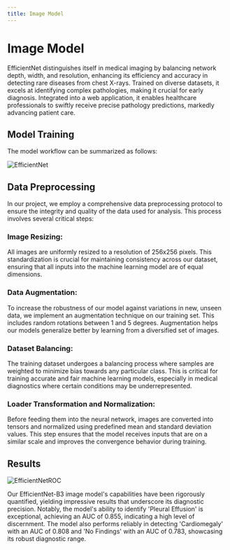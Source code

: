 ```yaml
---
title: Image Model
---
```


# Image Model

EfficientNet distinguishes itself in medical imaging by balancing network depth, width, and resolution, enhancing its efficiency and accuracy in detecting rare diseases from chest X-rays. Trained on diverse datasets, it excels at identifying complex pathologies, making it crucial for early diagnosis. Integrated into a web application, it enables healthcare professionals to swiftly receive precise pathology predictions, markedly advancing patient care.

## Model Training 

The model workflow can be summarized as follows:

![EfficientNet](../../../public/images/efficientnet.png)

## Data Preprocessing 

In our project, we employ a comprehensive data preprocessing protocol to ensure the integrity and quality of the data used for analysis. This process involves several critical steps:

### Image Resizing: 
All images are uniformly resized to a resolution of 256x256 pixels. This standardization is crucial for maintaining consistency across our dataset, ensuring that all inputs into the machine learning model are of equal dimensions.

### Data Augmentation: 
To increase the robustness of our model against variations in new, unseen data, we implement an augmentation technique on our training set. This includes random rotations between 1 and 5 degrees. Augmentation helps our models generalize better by learning from a diversified set of images.

### Dataset Balancing: 
The training dataset undergoes a balancing process where samples are weighted to minimize bias towards any particular class. This is critical for training accurate and fair machine learning models, especially in medical diagnostics where certain conditions may be underrepresented.

### Loader Transformation and Normalization: 
Before feeding them into the neural network, images are converted into tensors and normalized using predefined mean and standard deviation values. This step ensures that the model receives inputs that are on a similar scale and improves the convergence behavior during training.

## Results

![EfficientNetROC](../../../public/images/EffNet_roc.png)

Our EfficientNet-B3 image model's capabilities have been rigorously quantified, yielding impressive results that underscore its diagnostic precision. Notably, the model's ability to identify 'Pleural Effusion' is exceptional, achieving an AUC of 0.855, indicating a high level of discernment. The model also performs reliably in detecting 'Cardiomegaly' with an AUC of 0.808 and 'No Findings' with an AUC of 0.783, showcasing its robust diagnostic range.
